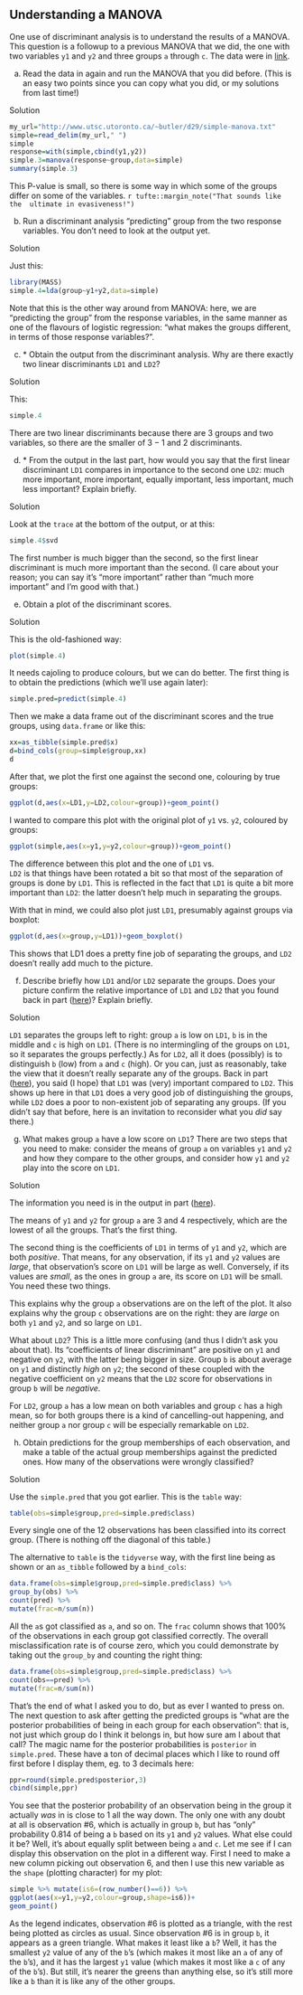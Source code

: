 ##  Understanding a MANOVA


 One use of discriminant analysis is to
understand the results of a MANOVA. This question is a followup to a
previous MANOVA that we did, the one with two variables `y1`
and `y2` and three groups `a` through `c`. The
data were in [link](http://www.utsc.utoronto.ca/~butler/d29/simple-manova.txt).



(a) Read the data in again and run the MANOVA that you did
before. (This is an easy two points since you can copy what you did,
or 
my solutions from last time!)


Solution


```r
my_url="http://www.utsc.utoronto.ca/~butler/d29/simple-manova.txt"
simple=read_delim(my_url," ")
simple
response=with(simple,cbind(y1,y2))
simple.3=manova(response~group,data=simple)
summary(simple.3)
```

     

This P-value is small, so there is some way in which some of the
groups differ on some of the variables.
`r tufte::margin_note("That sounds like the  ultimate in evasiveness!")`
    


(b) Run a discriminant analysis "predicting" group from the
two response variables. You don't need to look at the output yet.


Solution


Just this:
```r
library(MASS)
simple.4=lda(group~y1+y2,data=simple)
```

     

Note that this is the other way around from MANOVA: here, we are
"predicting the group" from the response variables, in the same
manner as one of the flavours of logistic regression: 
"what makes the groups different, in terms of those response variables?".

    


(c) <a name="part:output">*</a> Obtain the output from the discriminant analysis. Why are
there exactly two linear discriminants `LD1` and `LD2`? 



Solution


This:
```r
simple.4
```

   

There are two linear discriminants because there are 3 groups and two
variables, so there are the smaller of $3-1$ and 2 discriminants.
  


(d) <a name="part:svd">*</a> From the output in the last part, how would you say that the
first linear discriminant `LD1` compares in importance to the
second one `LD2`: much more important, more important, equally
important, less important, much less important? Explain briefly.



Solution


Look at the `trace` at the bottom of the output, or at this:
```r
simple.4$svd
```

   

The first number is much bigger than the second, so the first linear
discriminant is much more important than the second. (I care about
your reason; you can say it's "more important" rather than 
"much more important" and I'm good with that.)
  


(e) Obtain a plot of the
discriminant scores.



Solution


This is the old-fashioned way:

```r
plot(simple.4)
```

   

It needs cajoling to produce colours, but we can do better. The first
thing is to obtain the predictions (which we'll use again later):

```r
simple.pred=predict(simple.4)
```

 

Then we make a data frame out of the discriminant scores and the true
groups, using `data.frame` or like this:

```r
xx=as_tibble(simple.pred$x)
d=bind_cols(group=simple$group,xx)
d
```

 

After that, we plot the first one against the second one, colouring by
true groups:

```r
ggplot(d,aes(x=LD1,y=LD2,colour=group))+geom_point()
```

 

I wanted to compare this plot with the original plot of `y1`
vs.\ `y2`, coloured by groups:

```r
ggplot(simple,aes(x=y1,y=y2,colour=group))+geom_point()
```

 

The difference between this plot and the one of `LD1` vs.\
`LD2` is that things have been rotated a bit so that most of
the separation of groups is done by `LD1`. This is reflected in
the fact that `LD1` is quite a bit more important than
`LD2`: the latter doesn't help much in separating the groups.

With that in mind, we could also plot just `LD1`, presumably
against groups via boxplot:

```r
ggplot(d,aes(x=group,y=LD1))+geom_boxplot()
```

 

This shows that LD1 does a pretty fine job of separating the groups,
and `LD2` doesn't really add much to the picture. 

  


(f) Describe briefly how `LD1` and/or `LD2`
separate the groups. Does your picture confirm the relative importance
of `LD1` and `LD2` that you found  back in part (<a href="#part:svd">here</a>)? Explain briefly.



Solution


`LD1` separates the groups left to right: group `a` is
low on `LD1`, `b` is in the middle and `c` is
high on `LD1`. (There is no intermingling of the groups on
`LD1`, so it separates the groups perfectly.)
As for `LD2`, all it does (possibly) is to distinguish
`b` (low) from `a` and `c` (high). Or you can,
just as reasonably, take the view that it doesn't really separate
any of the groups.
Back in part (<a href="#part:svd">here</a>), you said (I hope) that `LD1`
was (very) important compared to `LD2`. This shows up here in
that `LD1` does a very good job of distinguishing the groups,
while `LD2` does a poor to non-existent job of separating any
groups. (If you didn't
say that before, here is an invitation to reconsider what you
*did* say there.)
  


(g) What makes group `a` have a low score on `LD1`?
There are two steps that you need to make: consider the means of group
`a` on variables `y1` and `y2` and how they
compare to the other groups, and consider how
`y1` and `y2` play into the score on `LD1`.



Solution


The information you need is in the output in part
(<a href="#part:output">here</a>). 

The means of `y1` and `y2` for group `a` are 3
and 4 respectively, which are the lowest of all the groups. That's
the first thing. 

The second thing is the coefficients of
`LD1` in terms of `y1` and `y2`, which are both
*positive*. That means, for any observation, if its `y1`
and `y2` values are *large*, that observation's score on
`LD1` will be large as well. Conversely, if its values are
*small*, as the ones in group `a` are, its score on
`LD1` will be small. You need these two things.

This explains why the group `a` observations are on the left
of the plot. It also explains why the group `c` observations
are on the right: they are *large* on both `y1` and
`y2`, and so large on `LD1`.

What about `LD2`? This is a little more confusing (and thus I
didn't ask you about that). Its "coefficients of linear discriminant" 
are positive on `y1` and negative on
`y2`, with the latter being bigger in size. Group `b`
is about average on `y1` and distinctly *high* on
`y2`; the second of these coupled with the negative
coefficient on `y2` means that the `LD2` score for
observations in group `b` will be *negative*.

For `LD2`, group `a` has a low mean on both variables
and group `c` has a high mean, so for both groups there is a
kind of cancelling-out happening, and neither group `a` nor
group `c` will be especially remarkable on `LD2`.
  


(h) Obtain predictions for the group memberships of each
observation, and make a table of the actual group memberships against
the predicted ones. How many of the observations were wrongly classified?



Solution


Use the
`simple.pred` that you got earlier. This is the
`table` way:
```r
table(obs=simple$group,pred=simple.pred$class)
```

   

Every single one of the 12 observations has been classified into its
correct group. (There is nothing off the diagonal of this table.) 

The alternative to `table` is the `tidyverse` way, with the
first line being as shown or an `as_tibble` followed by a
`bind_cols`: 

```r
data.frame(obs=simple$group,pred=simple.pred$class) %>%
group_by(obs) %>%
count(pred) %>%
mutate(frac=n/sum(n))
```

 

All the `a`s got classified as `a`, and so on. The
`frac` column shows that 100\% of the observations in each
group got classified correctly. The overall misclassification rate is
of course zero, which you could demonstrate by taking out the
`group_by` and counting the right thing:

```r
data.frame(obs=simple$group,pred=simple.pred$class) %>%
count(obs==pred) %>%
mutate(frac=n/sum(n))
```

 

That's the end of what I asked you to do, but as ever I wanted to
press on. The next question to ask after getting the predicted groups is 
"what are the posterior probabilities of being in each group for each observation": 
that is, not just which group do I think it
belongs in, but how sure am I about that call? The magic name for the
posterior probabilities is `posterior` in
`simple.pred`. These have a ton of decimal places which I like to
round off first before I display them, eg. to 3 decimals here:

```r
ppr=round(simple.pred$posterior,3)
cbind(simple,ppr)
```

 

You see that the posterior probability of an observation being in the
group it actually *was* in is close to 1 all the way down. The
only one with any doubt at all is observation \#6, which is actually
in group `b`, but has "only" probability 0.814 of being a
`b` based on its `y1` and `y2` values. What else
could it be? Well, it's about equally split between being `a`
and `c`. Let me see if I can display this observation on the
plot in a different way. First I need to make a new column picking out
observation 6, and then I use this new variable as the `shape`
(plotting character) for my plot:

```r
simple %>% mutate(is6=(row_number()==6)) %>%
ggplot(aes(x=y1,y=y2,colour=group,shape=is6))+
geom_point()
```

 

As the legend indicates, observation \#6 is plotted as a triangle,
with the rest being plotted as circles as usual. Since observation \#6
is in group `b`, it appears as a green triangle. What makes it
least like a `b`? Well, it has the smallest `y2` value
of any of the `b`'s (which makes it most like an `a` of
any of the `b`'s), and it has the largest `y1` value (which makes it
most like a `c` of any of the `b`'s). But still, it's nearer the
greens than anything else, so it's still more like a `b` than
it is like any of the other groups. 
  



